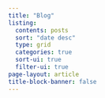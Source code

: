 ```yaml
---
title: "Blog"
listing:
  contents: posts
  sort: "date desc"
  type: grid
  categories: true
  sort-ui: true
  filter-ui: true
page-layout: article
title-block-banner: false
---
```



